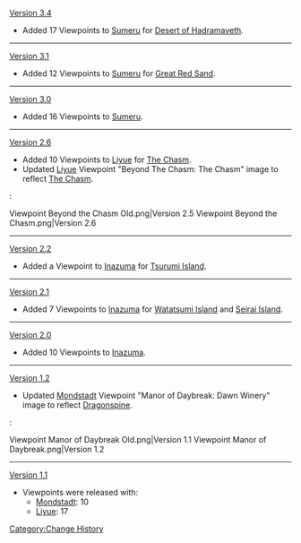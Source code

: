 [[Version 3.4]]
* Added 17 Viewpoints to [[Sumeru]] for [[Desert of Hadramaveth]].
----
[[Version 3.1]]
* Added 12 Viewpoints to [[Sumeru]] for [[Great Red Sand]].
----
[[Version 3.0]]
* Added 16 Viewpoints to [[Sumeru]].
----
[[Version 2.6]]
* Added 10 Viewpoints to [[Liyue]] for [[The Chasm]].
* Updated [[Liyue]] Viewpoint "Beyond The Chasm: The Chasm" image to reflect [[The Chasm]].
:<gallery>
Viewpoint Beyond the Chasm Old.png|Version 2.5
Viewpoint Beyond the Chasm.png|Version 2.6
</gallery>
----
[[Version 2.2]]
* Added a Viewpoint to [[Inazuma]] for [[Tsurumi Island]].
----
[[Version 2.1]]
* Added 7 Viewpoints to [[Inazuma]] for [[Watatsumi Island]] and [[Seirai Island]].
----
[[Version 2.0]]
* Added 10 Viewpoints to [[Inazuma]].
----
[[Version 1.2]]
* Updated [[Mondstadt]] Viewpoint "Manor of Daybreak: Dawn Winery" image to reflect [[Dragonspine]].
:<gallery>
Viewpoint Manor of Daybreak Old.png|Version 1.1
Viewpoint Manor of Daybreak.png|Version 1.2
</gallery>
----
[[Version 1.1]]
* Viewpoints were released with:
** [[Mondstadt]]: 10
** [[Liyue]]: 17
<noinclude>[[Category:Change History]]</noinclude>